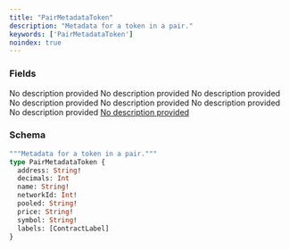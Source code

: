 ```yaml
---
title: "PairMetadataToken"
description: "Metadata for a token in a pair."
keywords: ['PairMetadataToken']
noindex: true
---
```


### Fields

<ResponseField name="address" type="String!" required>
  No description provided
</ResponseField>

<ResponseField name="decimals" type="Int">
  No description provided
</ResponseField>

<ResponseField name="name" type="String!" required>
  No description provided
</ResponseField>

<ResponseField name="networkId" type="Int!" required>
  No description provided
</ResponseField>

<ResponseField name="pooled" type="String!" required>
  No description provided
</ResponseField>

<ResponseField name="price" type="String!" required>
  No description provided
</ResponseField>

<ResponseField name="symbol" type="String!" required>
  No description provided
</ResponseField>

<a href="/api-reference/types/contractlabel">
  <ResponseField name="labels" type="[ContractLabel]">
    No description provided
  </ResponseField>
</a>

### Schema


```graphql 
"""Metadata for a token in a pair."""
type PairMetadataToken {
  address: String!
  decimals: Int
  name: String!
  networkId: Int!
  pooled: String!
  price: String!
  symbol: String!
  labels: [ContractLabel]
}
```
